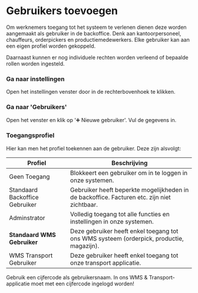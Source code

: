 # Gebruikers toevoegen

Om werknemers toegang tot het systeem te verlenen dienen deze worden aangemaakt als gebruiker in de backoffice.
Denk aan kantoorpersoneel, chauffeurs, orderpickers en productiemedewerkers. Elke gebruiker kan aan een eigen profiel worden gekoppeld.

Daarnaast kunnen er nog individuele rechten worden verleend of bepaalde rollen worden ingesteld.

 
<Steps>

### Ga naar instellingen

Open het instellingen venster door in de rechterbovenhoek te klikken.

### Ga naar 'Gebruikers'

Open het venster en klik op '➕ Nieuwe gebruiker'. Vul de gegevens in.

### Toegangsprofiel

Hier kan men het profiel toekennen aan de gebruiker. Deze zijn alsvolgt:

| Profiel | Beschrijving |
| ----------- | ----------- |
| Geen Toegang | Blokkeert een gebruiker om in te loggen in onze systemen. |
| Standaard Backoffice Gebruiker | Gebruiker heeft beperkte mogelijkheden in de backoffice. Facturen etc. zijn niet zichtbaar. |
| Adminstrator | Volledig toegang tot alle functies en instellingen in onze systemen. |
| **Standaard WMS Gebruiker** | Deze gebruiker heeft enkel toegang tot ons WMS systeem (orderpick, productie, magazijn). |
| WMS Transport Gebruiker | Deze gebruiker heeft enkel toegang tot onze transport applicatie. |


<Callout type="warning" emoji="💡">

Gebruik een cijfercode als gebruikersnaam. In ons WMS & Transport-applicatie moet met een cijfercode ingelogd worden!
</Callout>

</Steps>
